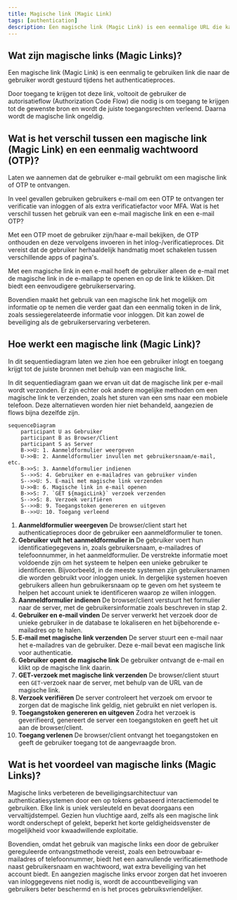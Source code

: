 ```yaml
---
title: Magische link (Magic Link)
tags: [authentication]
description: Een magische link (Magic Link) is een eenmalige URL die kan worden gebruikt om het authenticatieproces te voltooien.
---
```


## Wat zijn magische links (Magic Links)?

Een magische link (Magic Link) is een eenmalig te gebruiken link die naar de gebruiker wordt gestuurd tijdens het authenticatieproces.

Door toegang te krijgen tot deze link, voltooit de gebruiker de autorisatieflow (Authorization Code Flow) die nodig is om toegang te krijgen tot de gewenste bron en wordt de juiste toegangsrechten verleend. Daarna wordt de magische link ongeldig.

## Wat is het verschil tussen een magische link (Magic Link) en een eenmalig wachtwoord (OTP)?

Laten we aannemen dat de gebruiker e-mail gebruikt om een magische link of OTP te ontvangen.

In veel gevallen gebruiken gebruikers e-mail om een OTP te ontvangen ter verificatie van inloggen of als extra verificatiefactor voor MFA. Wat is het verschil tussen het gebruik van een e-mail magische link en een e-mail OTP?

Met een OTP moet de gebruiker zijn/haar e-mail bekijken, de OTP onthouden en deze vervolgens invoeren in het inlog-/verificatieproces. Dit vereist dat de gebruiker herhaaldelijk handmatig moet schakelen tussen verschillende apps of pagina's.

Met een magische link in een e-mail hoeft de gebruiker alleen de e-mail met de magische link in de e-mailapp te openen en op de link te klikken. Dit biedt een eenvoudigere gebruikerservaring.

Bovendien maakt het gebruik van een magische link het mogelijk om informatie op te nemen die verder gaat dan een eenmalig token in de link, zoals sessiegerelateerde informatie voor inloggen. Dit kan zowel de beveiliging als de gebruikerservaring verbeteren.

## Hoe werkt een magische link (Magic Link)?

In dit sequentiediagram laten we zien hoe een gebruiker inlogt en toegang krijgt tot de juiste bronnen met behulp van een magische link.

In dit sequentiediagram gaan we ervan uit dat de magische link per e-mail wordt verzonden. Er zijn echter ook andere mogelijke methoden om een magische link te verzenden, zoals het sturen van een sms naar een mobiele telefoon. Deze alternatieven worden hier niet behandeld, aangezien de flows bijna dezelfde zijn.

```mermaid
sequenceDiagram
    participant U as Gebruiker
    participant B as Browser/Client
    participant S as Server
    B->>U: 1. Aanmeldformulier weergeven
    U->>B: 2. Aanmeldformulier invullen met gebruikersnaam/e-mail, etc.
    B->>S: 3. Aanmeldformulier indienen
    S-->>S: 4. Gebruiker en e-mailadres van gebruiker vinden
    S-->>U: 5. E-mail met magische link verzenden
    U->>B: 6. Magische link in e-mail openen
    B->>S: 7. `GET ${magicLink}` verzoek verzenden
    S-->>S: 8. Verzoek verifiëren
    S-->>B: 9. Toegangstoken genereren en uitgeven
    B-->>U: 10. Toegang verleend
```

1. **Aanmeldformulier weergeven**
De browser/client start het authenticatieproces door de gebruiker een aanmeldformulier te tonen.
2. **Gebruiker vult het aanmeldformulier in**
De gebruiker voert hun identificatiegegevens in, zoals gebruikersnaam, e-mailadres of telefoonnummer, in het aanmeldformulier.
De verstrekte informatie moet voldoende zijn om het systeem te helpen een unieke gebruiker te identificeren. Bijvoorbeeld, in de meeste systemen zijn gebruikersnamen die worden gebruikt voor inloggen uniek. In dergelijke systemen hoeven gebruikers alleen hun gebruikersnaam op te geven om het systeem te helpen het account uniek te identificeren waarop ze willen inloggen.
3. **Aanmeldformulier indienen**
De browser/client verstuurt het formulier naar de server, met de gebruikersinformatie zoals beschreven in stap 2.
4. **Gebruiker en e-mail vinden**
De server verwerkt het verzoek door de unieke gebruiker in de database te lokaliseren en het bijbehorende e-mailadres op te halen.
5. **E-mail met magische link verzenden**
De server stuurt een e-mail naar het e-mailadres van de gebruiker. Deze e-mail bevat een magische link voor authenticatie.
6. **Gebruiker opent de magische link**
De gebruiker ontvangt de e-mail en klikt op de magische link daarin.
7. **GET-verzoek met magische link verzenden**
De browser/client stuurt een `GET`-verzoek naar de server, met behulp van de URL van de magische link.
8. **Verzoek verifiëren**
De server controleert het verzoek om ervoor te zorgen dat de magische link geldig, niet gebruikt en niet verlopen is.
9. **Toegangstoken genereren en uitgeven**
Zodra het verzoek is geverifieerd, genereert de server een toegangstoken en geeft het uit aan de browser/client.
10. **Toegang verlenen**
De browser/client ontvangt het toegangstoken en geeft de gebruiker toegang tot de aangevraagde bron.

## Wat is het voordeel van magische links (Magic Links)?

Magische links verbeteren de beveiligingsarchitectuur van authenticatiesystemen door een op tokens gebaseerd interactiemodel te gebruiken. Elke link is uniek versleuteld en bevat doorgaans een vervaltijdstempel. Gezien hun vluchtige aard, zelfs als een magische link wordt onderschept of gelekt, beperkt het korte geldigheidsvenster de mogelijkheid voor kwaadwillende exploitatie.

Bovendien, omdat het gebruik van magische links een door de gebruiker gereguleerde ontvangstmethode vereist, zoals een betrouwbaar e-mailadres of telefoonnummer, biedt het een aanvullende verificatiemethode naast gebruikersnaam en wachtwoord, wat extra beveiliging van het account biedt. En aangezien magische links ervoor zorgen dat het invoeren van inloggegevens niet nodig is, wordt de accountbeveiliging van gebruikers beter beschermd en is het proces gebruiksvriendelijker.